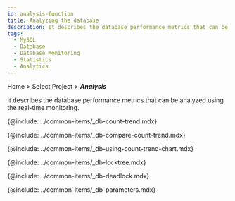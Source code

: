 ```yaml
---
id: analysis-function
title: Analyzing the database
description: It describes the database performance metrics that can be analyzed using the real-time monitoring.
tags:
  - MySQL
  - Database
  - Database Monitoring
  - Statistics
  - Analytics
---
```


Home > Select Project > **_Analysis_**

It describes the database performance metrics that can be analyzed using the real-time monitoring.

{@include: ../common-items/_db-count-trend.mdx}

{@include: ../common-items/_db-compare-count-trend.mdx}

{@include: ../common-items/_db-using-count-trend-chart.mdx}

{@include: ../common-items/_db-locktree.mdx}

<!-- mysql, mriadb 지원 -->

{@include: ../common-items/_db-deadlock.mdx}

<!-- oracle, tibero -->

<!-- {@include: ../common-items/_db-parallel-query-tree.mdx} -->

{@include: ../common-items/_db-parameters.mdx}
